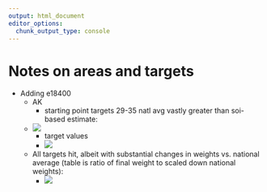 ```yaml
---
output: html_document
editor_options: 
  chunk_output_type: console
---
```


# Notes on areas and targets

-   Adding e18400
    -   AK
        -   starting point targets 29-35 natl avg vastly greater than soi-based estimate:
    -   ![](images/clipboard-2408217854.png)
        -   target values
        -   ![](images/clipboard-1601488084.png)
    -   All targets hit, albeit with substantial changes in weights vs. national average (table is ratio of final weight to scaled down national weights):
        -   ![](images/clipboard-1857134196.png)
